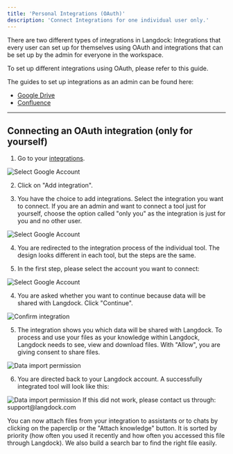 ```yaml
---
title: 'Personal Integrations (OAuth)'
description: 'Connect Integrations for one individual user only.'
---
```


There are two different types of integrations in Langdock: Integrations that every user can set up for themselves using OAuth and integrations that can be set up by the admin for everyone in the workspace.

To set up different integrations using OAuth, please refer to this guide.

The guides to set up integrations as an admin can be found here:
- [Google Drive](/product/integrations/drive)
- [Confluence](/product/integrations/confluence)

----------

## Connecting an OAuth integration (only for yourself)

1. Go to your [integrations](https://app.langdock.com/integrations).
<img src="/images/new-integration-1.png" alt="Select Google Account" />

2. Click on "Add integration".

3. You have the choice to add integrations. Select the integration you want to connect. If you are an admin and want to connect a tool just for yourself, choose the option called "only you" as the integration is just for you and no other user.
<img src="/images/new-integration-2.png" alt="Select Google Account" />

4. You are redirected to the integration process of the individual tool. The design looks different in each tool, but the steps are the same.

3.  In the first step, please select the account you want to connect:
  <img src="/images/integration-3.png" alt="Select Google Account" />


4. You are asked whether you want to continue because data will be shared with Langdock. Click "Continue".
  <img src="/images/integration-4.png" alt="Confirm integration" />


5. The integration shows you which data will be shared with Langdock. To process and use your files as your knowledge within Langdock, Langdock needs to see, view and download files. With "Allow", you are giving consent to share files.
  <img src="/images/integration-5.png" alt="Data import permission" />

6. You are directed back to your Langdock account. A successfully integrated tool will look like this:
  <img src="/images/new-integration-3.png" alt="Data import permission" />
  If this did not work, please contact us through: support@langdock.com

You can now attach files from your integration to assistants or to chats by clicking on the paperclip or the "Attach knowledge" button. It is sorted by priority (how often you used it recently and how often you accessed this file through Langdock). We also build a search bar to find the right file easily.